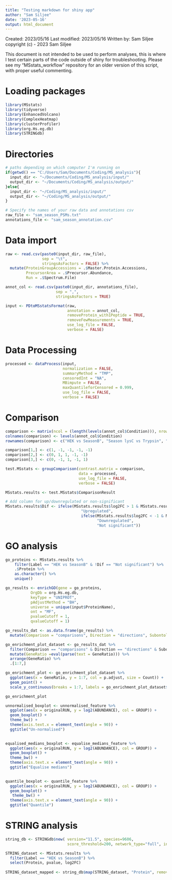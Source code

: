 ---
title: "Testing markdown for shiny app"
author: "Sam Siljee"
date: '2023-05-16'
output: html_document
---

Created: 2023/05/16
Last modified: 2023/05/16 
Written by: Sam Siljee
copyright (c) - 2023 Sam Siljee

This document is not intended to be used to perform analyses, this is where I test certain parts of the code outside of shiny for troubleshooting.
Please see my "MSstats_workflow" repository for an older version of this script, with proper useful commenting.

# Loading packages
```{r setup, include=FALSE}
library(MSstats)
library(tidyverse)
library(EnhancedVolcano)
library(ComplexHeatmap)
library(clusterProfiler)
library(org.Hs.eg.db)
library(STRINGdb)
```

# Directories
```{r directories, include = TRUE}
# paths depending on which computer I'm running on
if(getwd() == "C:/Users/Sam/Documents/Coding/MS_analysis"){
  input_dir <- "~/Documents/Coding/MS_analysis/input/"
  output_dir <- "~/Documents/Coding/MS_analysis/output/"
}else{
  input_dir <- "~/Coding/MS_analysis/input/"
  output_dir <- "~/Coding/MS_analysis/output/"
}

# Specify the names of your raw data and annotations csv
raw_file <- "sam_season_PSMs.txt"
annotations_file <- "sam_season_annotation.csv"
```

# Data import
```{r data import}
raw <- read.csv(paste0(input_dir, raw_file),
                sep = "\t",
                stringsAsFactors = FALSE) %>%
  mutate(ProteinGroupAccessions = .$Master.Protein.Accessions,
         PrecursorArea = .$Precursor.Abundance,
         Run = .$Spectrum.File)

annot_col <- read.csv(paste0(input_dir, annotations_file),
                      sep = ",",
                      stringsAsFactors = TRUE)

input <- PDtoMSstatsFormat(raw, 
                           annotation = annot_col,
                           removeProtein_with1Peptide = TRUE,
                           removeFewMeasurements = TRUE,
                           use_log_file = FALSE,
                           verbose = FALSE)
```

# Data Processing
```{r data processing, echo = FALSE}
processed <- dataProcess(input,
                         normalization = FALSE,
                         summaryMethod = "TMP",
                         censoredInt = "NA",
                         MBimpute = FALSE,
                         maxQuantileforCensored = 0.999,
                         use_log_file = FALSE,
                         verbose = FALSE)
```

# Comparison
```{r model based comparison, echo = FALSE}
comparison <- matrix(ncol = (length(levels(annot_col$Condition))), nrow = 3)
colnames(comparison) <- levels(annot_col$Condition)
rownames(comparison) <- c("HEK vs SeasonB", "Season lysC vs Trypsin", "Season ZT vs SC")

comparison[1,] <- c(1, -1, -1, -1, -1)
comparison[2,] <- c(0, 1, 1, -1, -1)
comparison[3,] <- c(0, -1, 1, -1, 1)

test.MSstats <- groupComparison(contrast.matrix = comparison,
                                data = processed,
                                use_log_file = FALSE,
                                verbose = FALSE)

MSstats.results <- test.MSstats$ComparisonResult

# Add column for up/downregulated or non-significant
MSstats.results$Dif <- ifelse(MSstats.results$log2FC > 1 & MSstats.results$adj.pvalue < 0.05,
                                 "Upregulated",
                                 ifelse(MSstats.results$log2FC < -1 & MSstats.results$adj.pvalue < 0.05,
                                        "Downregulated",
                                        "Not significant"))
```

# GO analysis
```{r GO analysis, echo = FALSE}
go_proteins <- MSstats.results %>%
    filter(Label == "HEK vs SeasonB" & !Dif == "Not significant") %>%
    .$Protein %>%
    as.character() %>%
    unique()

go_results <- enrichGO(gene = go_proteins,
           OrgDb = org.Hs.eg.db,
           keyType = "UNIPROT",
           pAdjustMethod = "BH",
           universe = unique(input$ProteinName),
           ont = "MF",
           pvalueCutoff = 1,
           qvalueCutoff = 1)

go_results_dat <- as.data.frame(go_results) %>%
  mutate(Comparison = "comparisons", Direction = "directions", Subontology = "ont")

go_enrichment_plot_dataset <- go_results_dat %>%
  filter(Comparison == "comparisons" & Direction == "directions" & Subontology == "ont") %>%
  mutate(GeneRatio =eval(parse(text = GeneRatio))) %>%
  arrange(GeneRatio) %>%
  .[1:7,]

go_enrichment_plot <- go_enrichment_plot_dataset %>%
  ggplot(aes(x = GeneRatio, y = 1:7, col = p.adjust, size = Count)) +
  geom_point() +
  scale_y_continuous(breaks = 1:7, labels = go_enrichment_plot_dataset$Description)

go_enrichment_plot
```

```{r QC, echo = FALSE}

unnormalised_boxplot <- unnormalised_feature %>%
  ggplot(aes(x = originalRUN, y = log2(ABUNDANCE), col = GROUP)) +
  geom_boxplot() +
  theme_bw() +
  theme(axis.text.x = element_text(angle = 90)) +
  ggtitle("Un-normalised")
  

equalised_medians_boxplot <- equalise_medians_feature %>%
  ggplot(aes(x = originalRUN, y = log2(ABUNDANCE), col = GROUP)) +
  geom_boxplot() +
  theme_bw() +
  theme(axis.text.x = element_text(angle = 90)) +
  ggtitle("Equalise medians")
  

quantile_boxplot <- quantile_feature %>%
  ggplot(aes(x = originalRUN, y = log2(ABUNDANCE), col = GROUP)) +
  geom_boxplot() +
   theme_bw() +
  theme(axis.text.x = element_text(angle = 90)) +
  ggtitle("Quantile")


```

# STRING analysis
```{r STRING, echo = FALSE}
string_db <- STRINGdb$new( version="11.5", species=9606, 
                           score_threshold=200, network_type="full", input_directory="")

STRING_dataset <- MSstats.results %>%
  filter(Label == "HEK vs SeasonB") %>%
  select(Protein, pvalue, log2FC)
  
STRING_dataset_mapped <- string_db$map(STRING_dataset, "Protein", removeUnmappedRows = TRUE )

```

